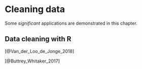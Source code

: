 # Cleaning data

Some _significant_ applications are demonstrated in this chapter.


## Data cleaning with R

[@Van_der_Loo_de_Jonge_2018]

[@Buttrey_Whitaker_2017]


